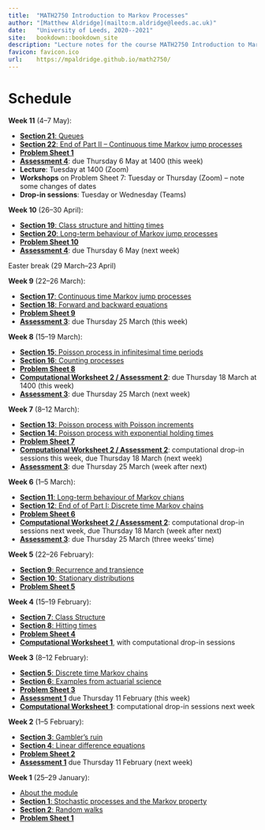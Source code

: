 ```yaml
--- 
title:  "MATH2750 Introduction to Markov Processes"
author: "[Matthew Aldridge](mailto:m.aldridge@leeds.ac.uk)"
date:   "University of Leeds, 2020--2021"
site:   bookdown::bookdown_site
description: "Lecture notes for the course MATH2750 Introduction to Markov Process at the University of Leeds, 2020--2021"
favicon: favicon.ico
url:    https://mpaldridge.github.io/math2750/
---
```


# Schedule {.unnumbered #home}

::: {.mysched}
**Week 11** (4--7 May):

* [**Section 21**: Queues](#S21-queues)
* [**Section 22**: End of Part II -- Continuous time Markov jump processes](#S222-end)
* [**Problem Sheet 1**](#P11)
* [**Assessment 4**](#A4): due Thursday 6 May at 1400 (this week)
* **Lecture**: Tuesday at 1400 (Zoom)
* **Workshops** on Problem Sheet 7: Tuesday or Thursday (Zoom) -- note some changes of dates
* **Drop-in sessions**: Tuesday or Wednesday (Teams)
:::


::: {.oldsched}
**Week 10** (26--30 April):

* [**Section 19**: Class structure and hitting times](#S19-class-hitting)
* [**Section 20**: Long-term behaviour of Markov jump processes](#S20-long-term-jump)
* [**Problem Sheet 10**](#P10)
* [**Assessment 4**](#A4): due Thursday 6 May (next week)
:::

::: {.oldsched}
Easter break (29 March--23 April)
:::

::: {.oldsched}
**Week 9** (22--26 March):

* [**Section 17**: Continuous time Markov jump processes](#S17-continuous-time)
* [**Section 18**: Forward and backward equations](#S18-forward-backward)
* [**Problem Sheet 9**](#P09)
* [**Assessment 3**](#A3): due Thursday 25 March (this week)
:::

::: {.oldsched}
**Week 8** (15--19 March):

* [**Section 15**: Poisson process in infinitesimal time periods](#S15-poisson-infinitesimal)
* [**Section 16**: Counting processes](#S16-counting-processes)
* [**Problem Sheet 8**](#P08)
* [**Computational Worksheet 2 / Assessment 2**](#computing): due Thursday 18 March at 1400 (this week)
* [**Assessment 3**](#A3): due Thursday 25 March (next week)
:::

::: {.oldsched}
**Week 7** (8--12 March):

* [**Section 13**: Poisson process with Poisson increments](#S13-poisson-poisson)
* [**Section 14**: Poisson process with exponential holding times](#S14-poisson-exponential)
* [**Problem Sheet 7**](#P07)
* [**Computational Worksheet 2 / Assessment 2**](#computing): computational drop-in sessions this week, due Thursday 18 March (next week)
* [**Assessment 3**](#A3): due Thursday 25 March (week after next)
:::

::: {.oldsched}
**Week 6** (1--5 March):

* [**Section 11**: Long-term behaviour of Markov chians](#S11-long-term-chains)
* [**Section 12**: End of of Part I: Discrete time Markov chains](#S12-revision-i)
* [**Problem Sheet 6**](#P06)
* [**Computational Worksheet 2 / Assessment 2**](#computing): computational drop-in sessions next week, due Thursday 18 March (week after next)
* [**Assessment 3**](#A3): due Thursday 25 March (three weeks' time)
:::

::: {.oldsched}
**Week 5** (22--26 February):

* [**Section 9**: Recurrence and transience](#S09-recurrence-transience)
* [**Section 10**: Stationary distributions](#S10-stationary-distributions)
* [**Problem Sheet 5**](#P05)
:::

::: {.oldsched}
**Week 4** (15--19 February):

* [**Section 7**: Class Structure](#S07-classes)
* [**Section 8**: Hitting times](#S08-hitting-times)
* [**Problem Sheet 4**](#P04)
* [**Computational Worksheet 1**](#computing), with computational drop-in sessions
:::

::: {.oldsched}
**Week 3** (8--12 February):

* [**Section 5**: Discrete time Markov chains](#S05-markov-chains)
* [**Section 6**: Examples from actuarial science](#S06-examples)
* [**Problem Sheet 3**](#P03)
* [**Assessment 1**](#A1) due Thursday 11 February (this week)
* [**Computational Worksheet 1**](#computing): computational drop-in sessions next week
:::

::: {.oldsched}
**Week 2** (1--5 February):

* [**Section 3**: Gambler's ruin](#S03-gamblers-ruin)
* [**Section 4**: Linear difference equations](#S04-ldes)
* [**Problem Sheet 2**](#P02)
* [**Assessment 1**](#A1) due Thursday 11 February (next week)
:::

::: {.oldsched}
**Week 1** (25--29 January):

* [About the module](#S00-about)
* [**Section 1**: Stochastic processes and the Markov property](#S01-stochastic-processes)
* [**Section 2**: Random walks](#S02-random-walk)
* [**Problem Sheet 1**](#P01)
:::